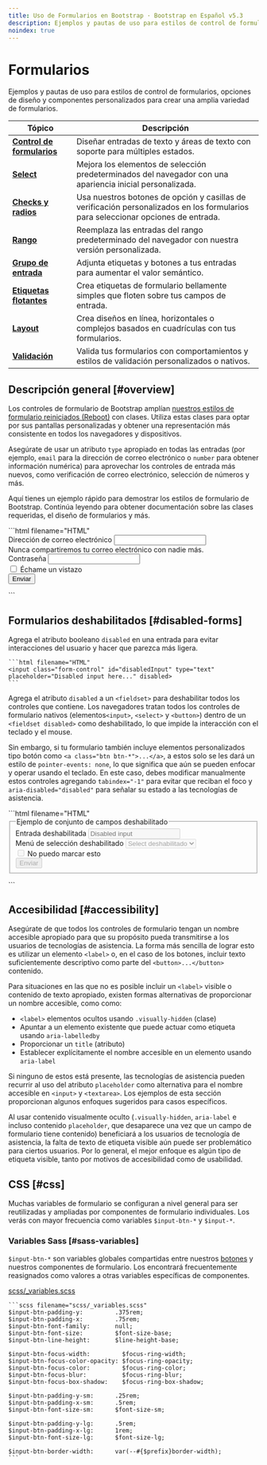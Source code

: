 ```yaml
---
title: Uso de Formularios en Bootstrap · Bootstrap en Español v5.3
description: Ejemplos y pautas de uso para estilos de control de formularios, opciones de diseño y componentes personalizados para crear una amplia variedad de formularios.
noindex: true
---
```


# Formularios

Ejemplos y pautas de uso para estilos de control de formularios, opciones de diseño y componentes personalizados para crear una amplia variedad de formularios.

<MainBanner />

|<span className="mx-16">Tópico</span>|Descripción|
|---|---|
|[**Control de formularios**](/bootstrap/5.3/forms/form-control)|Diseñar entradas de texto y áreas de texto con soporte para múltiples estados.|
|[**Select**](/bootstrap/5.3/forms/select)|Mejora los elementos de selección predeterminados del navegador con una apariencia inicial personalizada.|
|[**Checks y radios**](/bootstrap/5.3/forms/checks-radios)|Usa nuestros botones de opción y casillas de verificación personalizados en los formularios para seleccionar opciones de entrada.|
|[**Rango**](/bootstrap/5.3/forms/range)|Reemplaza las entradas del rango predeterminado del navegador con nuestra versión personalizada.|
|[**Grupo de entrada**](/bootstrap/5.3/forms/input-group)|Adjunta etiquetas y botones a tus entradas para aumentar el valor semántico.|
|[**Etiquetas flotantes**](/bootstrap/5.3/forms/floating-labels)|Crea etiquetas de formulario bellamente simples que floten sobre tus campos de entrada.|
|[**Layout**](/bootstrap/5.3/forms/layout)|Crea diseños en línea, horizontales o complejos basados en cuadrículas con tus formularios.|
|[**Validación**](/bootstrap/5.3/forms/validation)|Valida tus formularios con comportamientos y estilos de validación personalizados o nativos.|

Descripción general [#overview]
--------------------------------

Los controles de formulario de Bootstrap amplían [nuestros estilos de formulario reiniciados (Reboot)](/bootstrap/5.3/content/reboot/#forms) con clases. Utiliza estas clases para optar por sus pantallas personalizadas y obtener una representación más consistente en todos los navegadores y dispositivos.

Asegúrate de usar un atributo `type` apropiado en todas las entradas (por ejemplo, `email` para la dirección de correo electrónico o `number` para obtener información numérica) para aprovechar los controles de entrada más nuevos, como verificación de correo electrónico, selección de números y más.

Aquí tienes un ejemplo rápido para demostrar los estilos de formulario de Bootstrap. Continúa leyendo para obtener documentación sobre las clases requeridas, el diseño de formularios y más.

<DemoIframe path="/demos/bootstrap/5.3/forms/overview/overview.html">
    ```html filename="HTML"
    <form>
        <div class="mb-3">
            <label for="exampleInputEmail1" class="form-label">Dirección de correo electrónico</label>
            <input type="email" class="form-control" id="exampleInputEmail1" aria-describedby="emailHelp">
            <div id="emailHelp" class="form-text">Nunca compartiremos tu correo electrónico con nadie más.</div>
        </div>
        <div class="mb-3">
            <label for="exampleInputPassword1" class="form-label">Contraseña</label>
            <input type="password" class="form-control" id="exampleInputPassword1">
        </div>
        <div class="mb-3 form-check">
            <input type="checkbox" class="form-check-input" id="exampleCheck1">
            <label class="form-check-label" for="exampleCheck1">Échame un vistazo</label>
        </div>
        <button type="submit" class="btn btn-primary">Enviar</button>
    </form>
    ```
</DemoIframe>

Formularios deshabilitados [#disabled-forms]
---------------------------------------------

Agrega el atributo booleano `disabled` en una entrada para evitar interacciones del usuario y hacer que parezca más ligera.

    ```html filename="HTML"
    <input class="form-control" id="disabledInput" type="text" placeholder="Disabled input here..." disabled>
    ```

Agrega el atributo `disabled` a un `<fieldset>` para deshabilitar todos los controles que contiene. Los navegadores tratan todos los controles de formulario nativos (elementos`<input>`, `<select>` y `<button>`) dentro de un `<fieldset disabled>` como deshabilitado, lo que impide la interacción con el teclado y el mouse.

Sin embargo, si tu formulario también incluye elementos personalizados tipo botón como `<a class="btn btn-*">...</a>`, a estos solo se les dará un estilo de `pointer-events: none`, lo que significa que aún se pueden enfocar y operar usando el teclado. En este caso, debes modificar manualmente estos controles agregando `tabindex="-1"` para evitar que reciban el foco y `aria-disabled="disabled"` para señalar su estado a las tecnologías de asistencia.

<DemoIframe path="/demos/bootstrap/5.3/forms/overview/disabled-forms.html">
    ```html filename="HTML"
    <form>
        <fieldset disabled="">
            <legend>Ejemplo de conjunto de campos deshabilitado</legend>
            <div class="mb-3">
                <label for="disabledTextInput" class="form-label">Entrada deshabilitada</label>
                <input type="text" id="disabledTextInput" class="form-control" placeholder="Disabled input">
            </div>
            <div class="mb-3">
                <label for="disabledSelect" class="form-label">Menú de selección deshabilitado</label>
                <select id="disabledSelect" class="form-select">
                    <option>Select deshabilitado</option>
                </select>
            </div>
            <div class="mb-3">
                <div class="form-check">
                    <input class="form-check-input" type="checkbox" id="disabledFieldsetCheck" disabled="">
                    <label class="form-check-label" for="disabledFieldsetCheck">
                        No puedo marcar esto
                    </label>
                </div>
            </div>
            <button type="submit" class="btn btn-primary">Enviar</button>
        </fieldset>
    </form>
    ```
</DemoIframe>

Accesibilidad [#accessibility]
-------------------------------

Asegúrate de que todos los controles de formulario tengan un nombre accesible apropiado para que su propósito pueda transmitirse a los usuarios de tecnologías de asistencia. La forma más sencilla de lograr esto es utilizar un elemento `<label>` o, en el caso de los botones, incluir texto suficientemente descriptivo como parte del `<button>...</button>` contenido.

Para situaciones en las que no es posible incluir un `<label>` visible o contenido de texto apropiado, existen formas alternativas de proporcionar un nombre accesible, como como:

* `<label>` elementos ocultos usando `.visually-hidden` (clase)
* Apuntar a un elemento existente que puede actuar como etiqueta usando `aria-labelledby`
* Proporcionar un `title` (atributo)
* Establecer explícitamente el nombre accesible en un elemento usando `aria-label`

Si ninguno de estos está presente, las tecnologías de asistencia pueden recurrir al uso del atributo `placeholder` como alternativa para el nombre accesible en `<input>` y `<textarea>`. Los ejemplos de esta sección proporcionan algunos enfoques sugeridos para casos específicos.

Al usar contenido visualmente oculto (`.visually-hidden`, `aria-label` e incluso contenido `placeholder`, que desaparece una vez que un campo de formulario tiene contenido) beneficiará a los usuarios de tecnología de asistencia, la falta de texto de etiqueta visible aún puede ser problemático para ciertos usuarios. Por lo general, el mejor enfoque es algún tipo de etiqueta visible, tanto por motivos de accesibilidad como de usabilidad.

CSS [#css]
-----------

<ContentSuggestion />

Muchas variables de formulario se configuran a nivel general para ser reutilizadas y ampliadas por componentes de formulario individuales. Los verás con mayor frecuencia como variables `$input-btn-*` y `$input-*`.

### Variables Sass [#sass-variables]

`$input-btn-*` son variables globales compartidas entre nuestros [botones](/bootstrap/5.3/components/buttons/) y nuestros componentes de formulario. Los encontrará frecuentemente reasignados como valores a otras variables específicas de componentes.

[scss/_variables.scss](https://github.com/twbs/bootstrap/blob/v5.3.2/scss/_variables.scss)

    ```scss filename="scss/_variables.scss"
    $input-btn-padding-y:         .375rem;
    $input-btn-padding-x:         .75rem;
    $input-btn-font-family:       null;
    $input-btn-font-size:         $font-size-base;
    $input-btn-line-height:       $line-height-base;
    
    $input-btn-focus-width:         $focus-ring-width;
    $input-btn-focus-color-opacity: $focus-ring-opacity;
    $input-btn-focus-color:         $focus-ring-color;
    $input-btn-focus-blur:          $focus-ring-blur;
    $input-btn-focus-box-shadow:    $focus-ring-box-shadow;
    
    $input-btn-padding-y-sm:      .25rem;
    $input-btn-padding-x-sm:      .5rem;
    $input-btn-font-size-sm:      $font-size-sm;
    
    $input-btn-padding-y-lg:      .5rem;
    $input-btn-padding-x-lg:      1rem;
    $input-btn-font-size-lg:      $font-size-lg;
    
    $input-btn-border-width:      var(--#{$prefix}border-width);
    ```